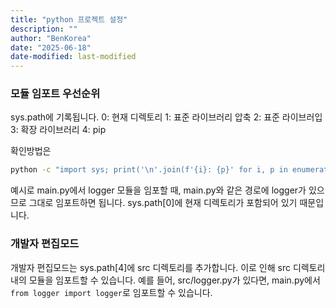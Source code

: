 ```yaml
---
title: "python 프로젝트 설정"
description: ""
author: "BenKorea"
date: "2025-06-18"
date-modified: last-modified
---
```


### 모듈 임포트 우선순위

sys.path에 기록됩니다. 0: 현재 디렉토리 1: 표준 라이브러리 압축 2: 표준 라이브러입 3: 확장 라이브러리 4: pip

확인방법은

``` bash
python -c "import sys; print('\n'.join(f'{i}: {p}' for i, p in enumerate(sys.path)))"
```

예시로 main.py에서 logger 모듈을 임포할 때, main.py와 같은 경로에 logger가 있으므로 그대로 임포트하면 됩니다. sys.path\[0\]에 현재 디렉토리가 포함되어 있기 때문입니다.

### 개발자 편집모드

개발자 편집모드는 sys.path\[4\]에 src 디렉토리를 추가합니다. 이로 인해 src 디렉토리 내의 모듈을 임포트할 수 있습니다. 예를 들어, src/logger.py가 있다면, main.py에서 `from logger import logger`로 임포트할 수 있습니다.
